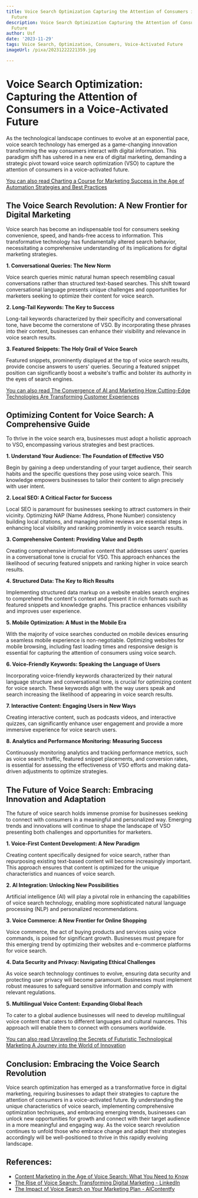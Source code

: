```yaml
---
title: Voice Search Optimization Capturing the Attention of Consumers in a Voice-Activated
  Future
description: Voice Search Optimization Capturing the Attention of Consumers in a Voice-Activated
  Future
author: Usf
date: '2023-11-29'
tags: Voice Search, Optimization, Consumers, Voice-Activated Future
imageUrl: /pixa/20231222221359.jpg

---
```

# Voice Search Optimization:  Capturing the Attention of Consumers in a Voice-Activated Future

As the technological landscape continues to evolve at an  exponential pace, voice search technology  has emerged as a game-changing innovation transforming the way consumers interact with digital information. This paradigm shift has ushered in a new era of digital marketing, demanding a strategic pivot toward voice search optimization (VSO) to capture the  attention of consumers in a voice-activated future.

[You can also read Charting a Course for Marketing Success in the Age of Automation Strategies and Best  Practices](Charting%20a%20Course%20for%20Marketing%20Success%20in%20the%20Age%20of%20Automation%20Strategies%20and%20Best%20Practices)


## The Voice Search Revolution: A New Frontier for Digital  Marketing

Voice search has become an indispensable tool  for consumers seeking convenience, speed, and hands-free access to  information. This transformative technology has fundamentally altered search behavior, necessitating a comprehensive understanding of its implications for digital marketing strategies.

**1.  Conversational Queries: The  New Norm**

Voice search queries mimic natural human speech resembling casual conversations  rather  than structured text-based searches. This shift toward conversational language presents unique  challenges and opportunities for marketers seeking to optimize their  content for voice search.

**2. Long-Tail  Keywords: The Key to Success**

Long-tail keywords characterized by their specificity and conversational  tone, have become the cornerstone of VSO. By incorporating these phrases  into their content, businesses can enhance their visibility and relevance in voice  search results.

**3. Featured  Snippets: The  Holy Grail of Voice Search**

Featured  snippets, prominently displayed at the  top of voice search results, provide concise answers to users' queries. Securing a  featured  snippet position can significantly boost a website's traffic and bolster its authority in the eyes of search engines.

[You can also read The Convergence of AI  and Marketing How Cutting-Edge Technologies  Are Transforming Customer Experiences](The%20Convergence%20of%20AI%20and%20Marketing%20How%20Cutting-Edge%20Technologies%20Are%20Transforming%20Customer%20Experiences)


## Optimizing Content for Voice Search:  A Comprehensive Guide

To thrive in  the voice search era, businesses must adopt a  holistic approach to VSO, encompassing various strategies and best practices.

**1. Understand Your Audience: The Foundation of  Effective VSO**

Begin by gaining a deep understanding of your target audience, their search habits and the specific questions they pose  using voice search. This knowledge empowers  businesses to tailor their content to align  precisely with user intent.

**2. Local SEO: A Critical Factor for Success**

Local SEO is paramount for businesses seeking to attract customers in their vicinity. Optimizing NAP (Name Address, Phone Number) consistency building local citations,  and managing online reviews are essential steps in enhancing local visibility and ranking prominently in voice search results.

**3. Comprehensive Content: Providing Value and Depth**

Creating comprehensive informative content that addresses users' queries in  a conversational tone  is crucial  for VSO. This approach enhances the likelihood  of securing  featured snippets and ranking higher in voice search results.

**4. Structured Data: The Key to  Rich Results**

Implementing structured data markup on a website enables search engines to comprehend the content's context and present it in rich formats such as featured snippets  and  knowledge graphs. This practice enhances visibility and improves user experience.

**5. Mobile Optimization: A Must  in  the Mobile Era**

With the majority of voice searches conducted on mobile devices  ensuring  a seamless mobile experience is non-negotiable. Optimizing websites for mobile browsing, including fast  loading times  and responsive design is essential for capturing the attention  of consumers using voice search.

**6. Voice-Friendly Keywords: Speaking the Language of Users**

Incorporating voice-friendly keywords characterized by their natural language structure and conversational tone, is  crucial for  optimizing content for voice  search. These keywords  align with  the way users speak  and search increasing the likelihood  of  appearing in voice search results.

**7. Interactive Content: Engaging Users  in New Ways**

Creating interactive content, such as podcasts videos, and interactive quizzes, can significantly enhance user engagement and provide a more immersive experience for  voice search users.

**8. Analytics and Performance Monitoring: Measuring Success**

Continuously monitoring analytics and tracking performance metrics, such as voice search traffic, featured snippet  placements, and conversion rates, is essential for assessing the effectiveness of VSO efforts and making data-driven adjustments to optimize  strategies.

## The  Future  of Voice  Search: Embracing Innovation and Adaptation

The future of voice search holds immense promise for  businesses seeking to connect with consumers in a meaningful and  personalized way. Emerging trends and innovations will continue to shape the landscape of VSO presenting both challenges and opportunities for marketers.

**1. Voice-First Content Development: A New Paradigm**

Creating content specifically designed for voice search, rather than  repurposing existing text-based content will become increasingly important. This approach ensures that content is optimized  for the unique characteristics  and  nuances of voice search.

**2. AI Integration: Unlocking  New Possibilities**

Artificial intelligence (AI) will play a pivotal role in enhancing the  capabilities of voice search technology, enabling more sophisticated natural language processing  (NLP) and personalized  recommendations.

**3.  Voice Commerce:  A New Frontier for Online Shopping**

Voice  commerce, the act of buying products and services using voice commands,  is poised for significant growth. Businesses  must  prepare for this emerging trend by optimizing their websites and  e-commerce platforms  for voice search.

**4. Data Security and Privacy: Navigating Ethical Challenges**

As voice search technology continues to evolve,  ensuring data security and  protecting user privacy will become paramount.  Businesses must implement robust measures to safeguard sensitive information and comply with relevant regulations.

**5. Multilingual Voice Content: Expanding Global  Reach**

To cater to a global audience businesses will need to develop multilingual voice content that caters to different languages and cultural nuances. This approach will enable them to connect with consumers worldwide.

[You can also  read Unraveling the Secrets of Futuristic Technological Marketing A Journey into the World of Innovation](Unraveling%20the%20Secrets%20of%20Futuristic%20Technological%20Marketing%20A%20Journey%20into%20the%20World%20of%20Innovation)


## Conclusion: Embracing the  Voice Search Revolution

Voice search optimization has  emerged as a transformative force  in digital marketing, requiring businesses to adapt their strategies to capture the attention of consumers in a voice-activated future. By understanding the unique  characteristics of voice search, implementing comprehensive optimization techniques, and embracing emerging  trends, businesses can unlock new opportunities for growth and  connect with their target audience in a more meaningful  and engaging way. As the  voice search revolution  continues to unfold those who embrace change and adapt  their strategies accordingly will be well-positioned to thrive in this rapidly evolving landscape.

## References:
- [Content Marketing in the Age of Voice Search: What You Need to Know](https://www.flyingvgroup.com/contentmarketingstrategy/voice-search/)
- [The Rise of Voice Search: Transforming Digital Marketing - LinkedIn](https://www.linkedin.com/pulse/rise-voice-search-transforming-digital-marketing-kelvin-macharia)
- [The Impact of Voice Search on Your Marketing Plan - AIContentfy](https://aicontentfy.com/en/blog/impact-of-voice-search-on-marketing-plan)
